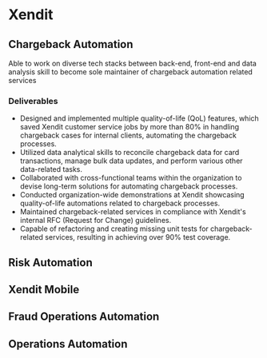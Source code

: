 # Xendit

## Chargeback Automation

Able to work on diverse tech stacks between back-end, front-end and data analysis skill to become sole maintainer of chargeback automation related services

### Deliverables

- Designed and implemented multiple quality-of-life (QoL) features, which saved Xendit customer service jobs by more than 80% in handling chargeback cases for internal clients, automating the chargeback processes.
- Utilized data analytical skills to reconcile chargeback data for card transactions, manage bulk data updates, and perform various other data-related tasks.
- Collaborated with cross-functional teams within the organization to devise long-term solutions for automating chargeback processes.
- Conducted organization-wide demonstrations at Xendit showcasing quality-of-life automations related to chargeback processes.
- Maintained chargeback-related services in compliance with Xendit's internal RFC (Request for Change) guidelines.
- Capable of refactoring and creating missing unit tests for chargeback-related services, resulting in achieving over 90% test coverage.

## Risk Automation

## Xendit Mobile

## Fraud Operations Automation

## Operations Automation
